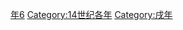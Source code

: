 {{Catnav|頁面分類|历史|歷史時代|年|14世纪各年}}
{{Commons category|1346}}

[[Category:1340年代|年6]]
[[Category:14世纪各年|Category:14世纪各年]]
[[Category:戌年|Category:戌年]]